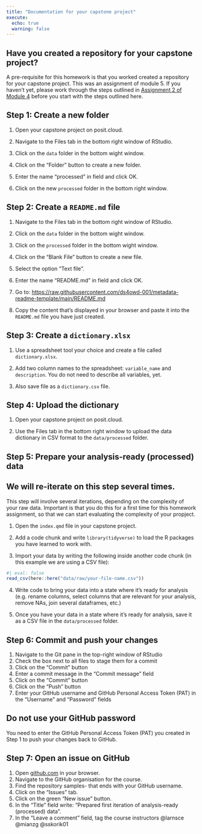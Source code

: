 ```yaml
---
title: "Documentation for your capstone project"
execute:
  echo: true
  warning: false
---
```


::: {.callout-important}
## Have you created a repository for your capstone project?
A pre-requisite for this homework is that you worked created a repository for your capstone project. This was an assignment of module 5. If you haven't yet, please work through the steps outlined in [Assignment 2 of Module 4](../md-05/am-05-1-project-data.qmd) before you start with the steps outlined here.
:::

## Step 1: Create a new folder

1. Open your capstone project on posit.cloud.

2. Navigate to the Files tab in the bottom right window of RStudio.

3. Click on the `data` folder in the bottom wight window.

4. Click on the "Folder" button to create a new folder.

5. Enter the name "processed" in field and click OK.

6. Click on the new `processed` folder in the bottom right window.

## Step 2: Create a `README.md` file

1. Navigate to the Files tab in the bottom right window of RStudio.

2. Click on the `data` folder in the bottom wight window.

3. Click on the `processed` folder in the bottom wight window.

4. Click on the "Blank File" button to create a new file.

5. Select the option "Text file".

6. Enter the name "README.md" in field and click OK.

7. Go to: <https://raw.githubusercontent.com/ds4owd-001/metadata-readme-template/main/README.md>

8. Copy the content that's displayed in your browser and paste it into the `README.md` file you have just created.

## Step 3: Create a `dictionary.xlsx`

1. Use a spreadsheet tool your choice and create a file called `dictionary.xlsx`.

2. Add two column names to the spreadsheet: `variable_name` and `description`. You do not need to describe all variables, yet.

3. Also save file as a `dictionary.csv` file.

## Step 4: Upload the dictionary 

1. Open your capstone project on posit.cloud.

2. Use the Files tab in the bottom right window to upload the data dictionary in CSV format to the `data/processed` folder.

## Step 5: Prepare your analysis-ready (processed) data

::: callout-important
## We will re-iterate on this step several times.

This step will involve several iterations, depending on the complexity of your raw data. Important is that you do this for a first time for this homework assignment, so that we can start evaluating the complexity of your propject.
:::
 
1. Open the `index.qmd` file in your capstone project.

2. Add a code chunk and write `library(tidyverse)` to load the R packages you have learned to work with.

3. Import your data by writing the following inside another code chunk (in this example we are using a CSV file):

```r
#| eval: false
read_csv(here::here("data/raw/your-file-name.csv"))
```

4. Write code to bring your data into a state where it's ready for analysis (e.g. rename columns, select columns that are relevant for your analysis, remove NAs, join several dataframes, etc.)

5. Once you have your data in a state where it's ready for analysis, save it as a CSV file in the `data/processed` folder.

## Step 6: Commit and push your changes 

1. Navigate to the Git pane in the top-right window of RStudio
2. Check the box next to all files to stage them for a commit
3. Click on the "Commit" button
4. Enter a commit message in the "Commit message" field
5. Click on the "Commit" button
6. Click on the "Push" button
7. Enter your GitHub username and GitHub Personal Access Token (PAT) in the "Username" and "Password" fields

::: callout-important
## Do not use your GitHub password

You need to enter the GitHub Personal Access Token (PAT) you created in Step 1 to push your changes back to GitHub.
:::

## Step 7: Open an issue on GitHub

1. Open [github.com](https://github.com/) in your browser.
2. Navigate to the GitHub organisation for the course.
3. Find the repository samples- that ends with your GitHub username.
4. Click on the "Issues" tab.
5. Click on the green "New issue" button.
6. In the "Title" field write: "Prepared first iteration of analysis-ready (processed) data".
7. In the "Leave a comment" field, tag the course instructors @larnsce @mianzg @sskorik01


